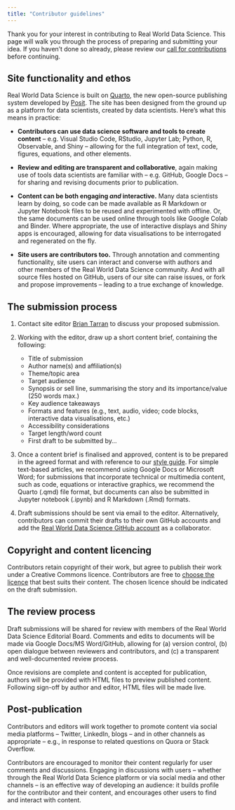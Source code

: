 ```yaml
---
title: "Contributor guidelines"
---
```

Thank you for your interest in contributing to Real World Data Science. This page will walk you through the process of preparing and submitting your idea. If you haven't done so already, please review our [call for contributions](call-for-contributions.qmd) before continuing.

## Site functionality and ethos
Real World Data Science is built on [Quarto](https://quarto.org/), the new open-source publishing system developed by [Posit](https://posit.co/). The site has been designed from the ground up as a platform for data scientists, created by data scientists. Here’s what this means in practice:  

* **Contributors can use data science software and tools to create content** -- e.g. Visual Studio Code, RStudio, Jupyter Lab; Python, R, Observable, and Shiny -- allowing for the full integration of text, code, figures, equations, and other elements. 

* **Review and editing are transparent and collaborative**, again making use of tools data scientists are familiar with -- e.g. GitHub, Google Docs -- for sharing and revising documents prior to publication. 

* **Content can be both engaging *and* interactive.** Many data scientists learn by doing, so code can be made available as R Markdown or Jupyter Notebook files to be reused and experimented with offline. Or, the same documents can be used online through tools like Google Colab and Binder. Where appropriate, the use of interactive displays and Shiny apps is encouraged, allowing for data visualisations to be interrogated and regenerated on the fly.  

* **Site users are contributors too.** Through annotation and commenting functionality, site users can interact and converse with authors and other members of the Real World Data Science community. And with all source files hosted on GitHub, users of our site can raise issues, or fork and propose improvements -- leading to a true exchange of knowledge. 

## The submission process
1. Contact site editor [Brian Tarran](mailto:b.tarran@rss.org.uk) to discuss your proposed submission.

2. Working with the editor, draw up a short content brief, containing the following:
    + Title of submission
    + Author name(s) and affiliation(s)
    + Theme/topic area
    + Target audience 
    + Synopsis or sell line, summarising the story and its importance/value (250 words max.) 
    + Key audience takeaways 
    + Formats and features (e.g., text, audio, video; code blocks, interactive data visualisations, etc.) 
    + Accessibility considerations 
    + Target length/word count 
    + First draft to be submitted by... 

3. Once a content brief is finalised and approved, content is to be prepared in the agreed format and with reference to our [style guide](style-guide.qmd). For simple text-based articles, we recommend using Google Docs or Microsoft Word; for submissions that incorporate technical or multimedia content, such as code, equations or interactive graphics, we recommend the Quarto (.qmd) file format, but documents can also be submitted in Jupyter notebook (.ipynb) and R Markdown (.Rmd) formats. 

4. Draft submissions should be sent via email to the editor. Alternatively, contributors can commit their drafts to their own GitHub accounts and add the [Real World Data Science GitHub account](https://github.com/realworlddatascience) as a collaborator. 

## Copyright and content licencing 
Contributors retain copyright of their work, but agree to publish their work under a Creative Commons licence. Contributors are free to [choose the licence](https://creativecommons.org/choose/) that best suits their content. The chosen licence should be indicated on the draft submission.

## The review process
Draft submissions will be shared for review with members of the Real World Data Science Editorial Board. Comments and edits to documents will be made via Google Docs/MS Word/GitHub, allowing for (a) version control, (b) open dialogue between reviewers and contributors, and (c) a transparent and well-documented review process. 

Once revisions are complete and content is accepted for publication, authors will be provided with HTML files to preview published content. Following sign-off by author and editor, HTML files will be made live.

## Post-publication
Contributors and editors will work together to promote content via social media platforms -- Twitter, LinkedIn, blogs -- and in other channels as appropriate -- e.g., in response to related questions on Quora or Stack Overflow. 

Contributors are encouraged to monitor their content regularly for user comments and discussions. Engaging in discussions with users -- whether through the Real World Data Science platform or via social media and other channels -- is an effective way of developing an audience: it builds profile for the contributor and their content, and encourages other users to find and interact with content. 

<!-- Real World Data Science will also promote new content regularly via a newsletter, which users of the platform can sign up to receive. We will also look to partner with other newsletter publishers so that Real World Data Science content is featured within their mailings. -->
